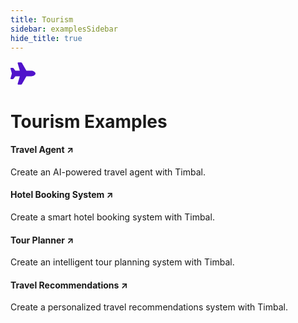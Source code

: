 ```yaml
---
title: Tourism
sidebar: examplesSidebar
hide_title: true
---
```


<div style={{
  display: 'flex',
  flexDirection: 'column',
  alignItems: 'center',
  marginTop: '2rem',
  marginBottom: '2rem'
}}>
  <span className="timbal-category-icon">
    <svg width="40" height="40" fill="#5012cb" viewBox="0 0 576 512">
      <path d="M482.3 192c34.2 0 93.7 29 93.7 64c0 36-59.5 64-93.7 64l-116.6 0L265.2 495.9c-5.7 10-16.3 16.1-27.8 16.1l-56.2 0c-10.6 0-18.3-10.2-15.4-20.4l49-171.6L112 320 68.8 377.6c-3 4-7.8 6.4-12.8 6.4l-42 0c-7.8 0-14-6.3-14-14c0-1.3 .2-2.6 .5-3.9L32 256 .5 145.9c-.4-1.3-.5-2.6-.5-3.9c0-7.8 6.3-14 14-14l42 0c5 0 9.8 2.4 12.8 6.4L112 192l102.9 0-49-171.6C162.9 10.2 170.6 0 181.2 0l56.2 0c11.5 0 22.1 6.2 27.8 16.1L365.7 192l116.6 0z"/>
    </svg>
  </span>
  <h1 style={{ margin: 0, fontSize: '2rem' }}>Tourism Examples</h1>
</div>

<div className={styles.grid}>
  <Link className={styles.card} href="https://github.com/your-repo/travel-agent" target="_blank">
    <span className={styles.icon}></span>
    <h4>Travel Agent ↗</h4>
    <p>Create an AI-powered travel agent with Timbal.</p>
  </Link>

  <Link className={styles.card} href="https://github.com/your-repo/hotel-booking" target="_blank">
    <span className={styles.icon}></span>
    <h4>Hotel Booking System ↗</h4>
    <p>Create a smart hotel booking system with Timbal.</p>
  </Link>

  <Link className={styles.card} href="https://github.com/your-repo/tour-planner" target="_blank">
    <span className={styles.icon}></span>
    <h4>Tour Planner ↗</h4>
    <p>Create an intelligent tour planning system with Timbal.</p>
  </Link>

  <Link className={styles.card} href="https://github.com/your-repo/travel-recommendations" target="_blank">
    <span className={styles.icon}></span>
    <h4>Travel Recommendations ↗</h4>
    <p>Create a personalized travel recommendations system with Timbal.</p>
  </Link>
</div> 